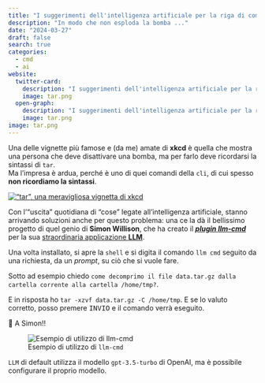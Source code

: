```yaml
---
title: "I suggerimenti dell'intelligenza artificiale per la riga di comando"
description: "In modo che non esploda la bomba ..."
date: "2024-03-27"
draft: false
search: true
categories:
  - cmd
  - ai
website:
  twitter-card:
    description: "I suggerimenti dell'intelligenza artificiale per la riga di comando"
    image: tar.png
  open-graph:
    description: "I suggerimenti dell'intelligenza artificiale per la riga di comando"
    image: tar.png
image: tar.png
---
```


Una delle vignette più famose e (da me) amate di **xkcd** è quella che mostra una persona che deve disattivare una bomba, ma per farlo deve ricordarsi la sintassi di `tar`.<br>
Ma l'impresa è ardua, perché è uno di quei comandi della `cli`, di cui spesso **non ricordiamo la sintassi**.

[!["**tar**", una meravigliosa vignetta di xkcd](tar.png){fig-alt="A drawing of an elephant."}](https://xkcd.com/1168/)

Con l'"uscita" quotidiana di "cose" legate all'intelligenza artificiale, stanno arrivando soluzioni anche per questo problema: una ce la dà il bellissimo progetto di quel genio di **Simon Willison**, che ha creato il [***plugin* *llm-cmd***](https://github.com/simonw/llm-cmd) per la sua [straordinaria applicazione **LLM**](https://llm.datasette.io/en/stable/).

Una volta installato, si apre la `shell` e si digita il comando `llm cmd` seguito da una richiesta, da un *prompt*, su ciò che si vuole fare.

Sotto ad esempio chiedo `come decomprimo il file data.tar.gz dalla cartella corrente alla cartella /home/tmp?`.

E in risposta ho `tar -xzvf data.tar.gz -C /home/tmp`. E se lo valuto corretto, posso premere <kbd>INVIO</kbd> e il comando verrà eseguito.

👏 A Simon!!

![Esempio di utilizzo di `llm-cmd`](llm-cmd.gif)

::: {.callout-note}
`LLM` di default utilizza il modello `gpt-3.5-turbo` di OpenAI, ma è possibile configurare il proprio modello.
:::


